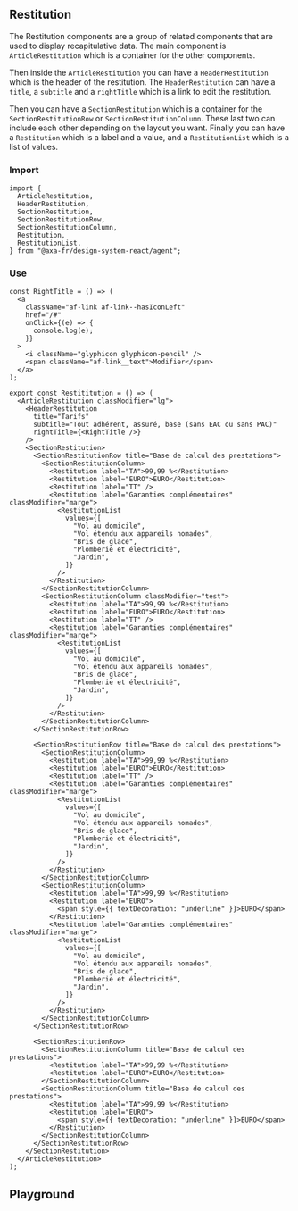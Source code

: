 
<Meta of={RestitutionStories} />

## Restitution

The Restitution components are a group of related components that are used to
display recapitulative data. The main component is `ArticleRestitution` which is
a container for the other components.

Then inside the `ArticleRestitution` you can have a `HeaderRestitution` which is
the header of the restitution. The `HeaderRestitution` can have a `title`, a
`subtitle` and a `rightTitle` which is a link to edit the restitution.

Then you can have a `SectionRestitution` which is a container for the
`SectionRestitutionRow` or `SectionRestitutionColumn`. These last two can
include each other depending on the layout you want. Finally you can have a
`Restitution` which is a label and a value, and a `RestitutionList` which is a
list of values.

### Import

```tsx
import {
  ArticleRestitution,
  HeaderRestitution,
  SectionRestitution,
  SectionRestitutionRow,
  SectionRestitutionColumn,
  Restitution,
  RestitutionList,
} from "@axa-fr/design-system-react/agent";
```

### Use

```tsx
const RightTitle = () => (
  <a
    className="af-link af-link--hasIconLeft"
    href="/#"
    onClick={(e) => {
      console.log(e);
    }}
  >
    <i className="glyphicon glyphicon-pencil" />
    <span className="af-link__text">Modifier</span>
  </a>
);

export const Restititution = () => (
  <ArticleRestitution classModifier="lg">
    <HeaderRestitution
      title="Tarifs"
      subtitle="Tout adhérent, assuré, base (sans EAC ou sans PAC)"
      rightTitle={<RightTitle />}
    />
    <SectionRestitution>
      <SectionRestitutionRow title="Base de calcul des prestations">
        <SectionRestitutionColumn>
          <Restitution label="TA">99,99 %</Restitution>
          <Restitution label="EURO">EURO</Restitution>
          <Restitution label="TT" />
          <Restitution label="Garanties complémentaires" classModifier="marge">
            <RestitutionList
              values={[
                "Vol au domicile",
                "Vol étendu aux appareils nomades",
                "Bris de glace",
                "Plomberie et électricité",
                "Jardin",
              ]}
            />
          </Restitution>
        </SectionRestitutionColumn>
        <SectionRestitutionColumn classModifier="test">
          <Restitution label="TA">99,99 %</Restitution>
          <Restitution label="EURO">EURO</Restitution>
          <Restitution label="TT" />
          <Restitution label="Garanties complémentaires" classModifier="marge">
            <RestitutionList
              values={[
                "Vol au domicile",
                "Vol étendu aux appareils nomades",
                "Bris de glace",
                "Plomberie et électricité",
                "Jardin",
              ]}
            />
          </Restitution>
        </SectionRestitutionColumn>
      </SectionRestitutionRow>

      <SectionRestitutionRow title="Base de calcul des prestations">
        <SectionRestitutionColumn>
          <Restitution label="TA">99,99 %</Restitution>
          <Restitution label="EURO">EURO</Restitution>
          <Restitution label="TT" />
          <Restitution label="Garanties complémentaires" classModifier="marge">
            <RestitutionList
              values={[
                "Vol au domicile",
                "Vol étendu aux appareils nomades",
                "Bris de glace",
                "Plomberie et électricité",
                "Jardin",
              ]}
            />
          </Restitution>
        </SectionRestitutionColumn>
        <SectionRestitutionColumn>
          <Restitution label="TA">99,99 %</Restitution>
          <Restitution label="EURO">
            <span style={{ textDecoration: "underline" }}>EURO</span>
          </Restitution>
          <Restitution label="Garanties complémentaires" classModifier="marge">
            <RestitutionList
              values={[
                "Vol au domicile",
                "Vol étendu aux appareils nomades",
                "Bris de glace",
                "Plomberie et électricité",
                "Jardin",
              ]}
            />
          </Restitution>
        </SectionRestitutionColumn>
      </SectionRestitutionRow>

      <SectionRestitutionRow>
        <SectionRestitutionColumn title="Base de calcul des prestations">
          <Restitution label="TA">99,99 %</Restitution>
          <Restitution label="EURO">EURO</Restitution>
        </SectionRestitutionColumn>
        <SectionRestitutionColumn title="Base de calcul des prestations">
          <Restitution label="TA">99,99 %</Restitution>
          <Restitution label="EURO">
            <span style={{ textDecoration: "underline" }}>EURO</span>
          </Restitution>
        </SectionRestitutionColumn>
      </SectionRestitutionRow>
    </SectionRestitution>
  </ArticleRestitution>
);
```

## Playground

<Canvas of={RestitutionStories.Default} />
